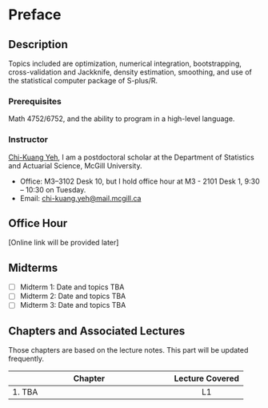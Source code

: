 # Preface {.unnumbered}

## Description

Topics included are optimization, numerical integration, bootstrapping, cross-validation and Jackknife, density estimation, smoothing, and use of the statistical computer package of S-plus/R.

### Prerequisites

Math 4752/6752, and the ability to program in a high-level language.

### Instructor

[Chi-Kuang Yeh](https://chikuang.github.io/), I am a postdoctoral scholar at the Department of Statistics and Actuarial Science, McGill University.

+ Office: M3–3102 Desk 10, but I hold office hour at M3 - 2101 Desk 1, 9:30 – 10:30 on Tuesday.
+ Email: [chi-kuang.yeh@mail.mcgill.ca](mailto:chi-kuang.yeh@mail.mcgill.ca)


## Office Hour

[Online link will be provided later]

## Midterms

+ [ ] Midterm 1: Date and topics TBA 
+ [ ] Midterm 2: Date and topics TBA
+ [ ] Midterm 3: Date and topics TBA

## Chapters and Associated Lectures

Those chapters are based on the lecture notes. This part will be updated frequently.

| Chapter                                                      | Lecture Covered            |
|--------------------------------------------------------------|:--------------------------:|
| 1. TBA                               | L1                         |                 |
